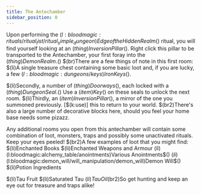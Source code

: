 ```yaml
---
title: The Antechamber
sidebar_position: 0
---
```



Upon performing the $(l:bloodmagic:rituals/ritual_list/ritual_simple_dungeon)Edge of the Hidden Realm$() ritual, you will find yourself looking at an $(thing)Inversion Pillar$(). Right click this pillar to be transported to the Antechamber, your first foray into the $(thing)Demon Realm.$() $(br)There are a few things of note in this first room: $(li)A single treasure chest containing some basic loot and, if you are lucky, a few $(l:bloodmagic:dungeons/keys)Iron Keys$().

$(li)Secondly, a number of $(thing)Doorways$(), each locked with a $(thing)Dungeon Seal.$() Use a $(item)Key$() on these seals to unlock the next room. $(li)Thirdly, an $(item)Inversion Pillar$(), a mirror of the one you summoned previously. [$(k:use)] this to return to your world. $(br2)There's also a large number of decorative blocks here, should you feel your home base needs some pizazz.

Any additional rooms you open from this antechamber will contain some combination of loot, monsters, traps and possibly some unactivated rituals. Keep your eyes peeled! $(br2)A few examples of loot that you might find: $(li)Enchanted Books $(li)Enchanted Weapons and Armour $(li)$(l:bloodmagic:alchemy_table/anointments)Various Anointments$() $(li)$(l:bloodmagic:demon_will/will_manipulation/demon_will)Demon Will$() $(li)Potion Ingredients

$(li)Tau Fruit $(li)Saturated Tau $(li)Tau Oil$(br2)So get hunting and keep an eye out for treasure and traps alike!

